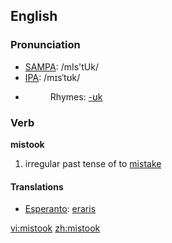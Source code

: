 ==English==

===Pronunciation===
*[[SAMPA]]: /mIs'tUk/
*[[IPA]]: /mɪsˈtʊk/
*{{audio|en-us-mistook.ogg|Audio (US)}}
*:Rhymes: [[Rhymes:English:-ʊk|-ʊk]]

===Verb===
'''mistook'''

# irregular past tense of to [[mistake]]

====Translations====
*[[Esperanto]]: [[eraris]]

[[vi:mistook]]
[[zh:mistook]]